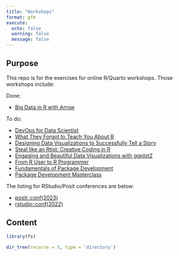 ```yaml
---
title: "Workshops"
format: gfm
execute: 
  echo: false
  warning: false
  message: false
---
```


## Purpose

This repo is for the exercises for online R/Quarto workshops. Those workshops include:

Done:

-   [Big Data in R with Arrow](https://posit-conf-2023.github.io/arrow/)

To do:

- [DevOps for Data Scientist](https://github.com/posit-conf-2023/devops/)
- [What They Forgot to Teach You About R](https://github.com/posit-conf-2023/wtf/)
- [Designing Data Visualizations to Successfully Tell a Story](https://posit-conf-2023.github.io/dataviz-storytelling/)
- [Steal like an Rtist: Creative Coding in R](https://github.com/posit-conf-2023/creative-coding)
- [Engaging and Beautiful Data Visualizations with ggplot2](https://posit-conf-2023.github.io/dataviz-ggplot2/)
- [From R User to R Programmer](https://posit-conf-2023.github.io/programming-r/)
- [Fundamentals of Package Development](https://posit-conf-2023.github.io/pkg-dev/)
- [Package Development Masterclass](https://github.com/posit-conf-2023/pkg-dev-masterclass)


The listing for RStudio/Posit conferences are below:

- [posit::conf(2023)](https://posit.co/blog/talks-and-workshops-from-posit-conf-2023/)
- [rstudio::conf(2022)](https://posit.co/blog/talks-and-workshops-from-rstudio-conf-2022/)


## Content

```r
library(fs)

dir_tree(recurse = 3, type = 'directory')

```

